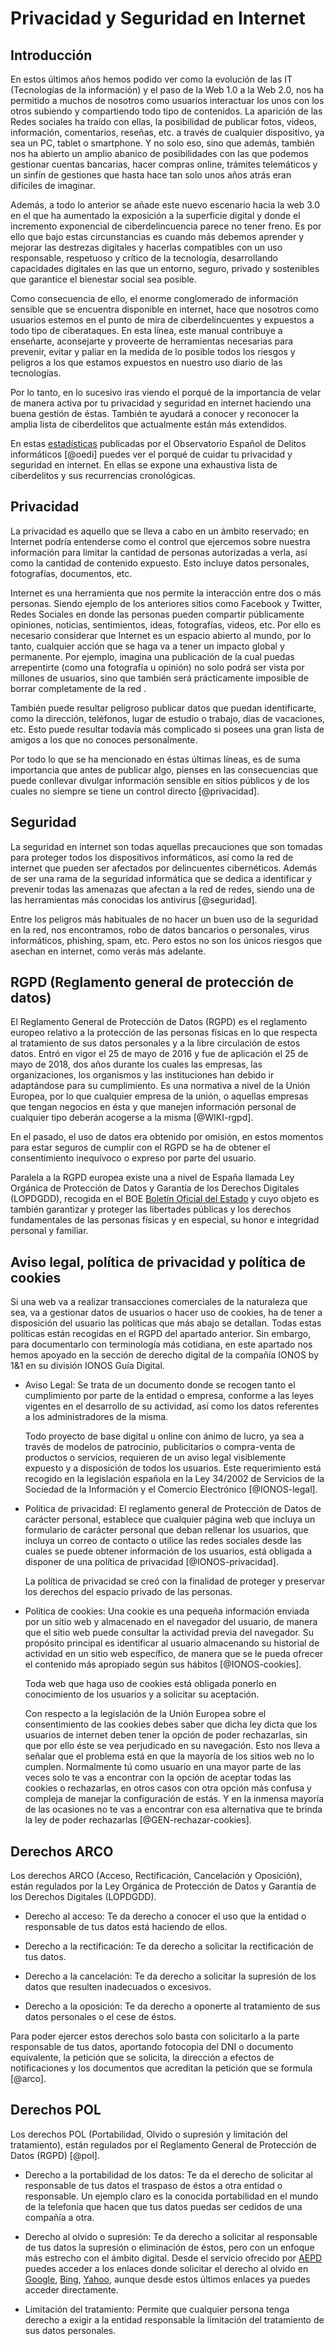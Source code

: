 # Privacidad y Seguridad en Internet 

## Introducción

En estos últimos años hemos podido ver como la evolución de las IT (Tecnologías de la información) y el paso de la Web 1.0 a la Web 2.0, nos ha permitido a muchos de nosotros como usuarios interactuar los unos con los otros subiendo y compartiendo todo tipo de contenidos. La aparición de las Redes sociales ha traído con ellas, la posibilidad de  publicar fotos, videos, información, comentarios, reseñas, etc.  a través de cualquier dispositivo, ya sea un PC, tablet o smartphone. Y no solo eso, sino que además, también nos ha abierto un amplio abanico de posibilidades con las que podemos  gestionar cuentas bancarias, hacer compras online, trámites telemáticos y un sinfín  de gestiones que hasta hace tan solo unos años atrás eran difíciles de imaginar.

Además, a todo lo anterior se añade este nuevo escenario hacia la web 3.0 en el que ha aumentado la exposición a la superficie digital y donde el incremento exponencial de ciberdelincuencia parece no tener freno. Es por ello que bajo estas circunstancias es cuando más debemos aprender y mejorar las destrezas digitales y hacerlas compatibles con un uso responsable, respetuoso y crítico de la tecnología, desarrollando capacidades digitales en las que  un entorno, seguro, privado y sostenibles que garantice el bienestar social sea posible.

Como consecuencia de ello, el enorme conglomerado de información sensible que se encuentra disponible en internet, hace que nosotros como usuarios estemos en el punto de mira de ciberdelincuentes y expuestos a todo tipo de ciberataques. En esta línea, este manual contribuye a enseñarte, aconsejarte y proveerte de herramientas necesarias para  prevenir, evitar y paliar  en la medida de lo posible todos los  riesgos y peligros a los que estamos expuestos  en nuestro uso diario de las tecnologías.

Por lo tanto, en lo sucesivo iras viendo el porqué de la importancia de velar de manera activa por tu privacidad y seguridad en internet haciendo una buena gestión de éstas. También te ayudará a conocer y reconocer la amplia lista de ciberdelitos que actualmente están más extendidos. 

En estas [estadísticas](https://oedi.es/estadisticas/) publicadas por el  Observatorio Español de Delitos informáticos [@oedi] puedes ver el porqué de cuidar tu privacidad y seguridad en internet. En ellas se expone una  exhaustiva lista de ciberdelitos  y sus recurrencias cronológicas.

## Privacidad 

La privacidad es aquello que se lleva a cabo en un ámbito reservado; en Internet podría entenderse como el  control que ejercemos sobre nuestra información  para limitar la cantidad de personas autorizadas a verla, así como la cantidad de contenido expuesto. Esto incluye datos personales, fotografías, documentos, etc. 

Internet es una herramienta que nos permite la interacción entre dos o más personas. Siendo ejemplo de los anteriores sitios como Facebook y Twitter, Redes Sociales en donde las personas pueden compartir públicamente opiniones, noticias, sentimientos, ideas, fotografías, videos, etc. Por ello es necesario considerar que Internet es un espacio abierto al mundo, por lo tanto, cualquier acción que se haga va a tener un impacto global y permanente. Por ejemplo, imagina una publicación de la cual puedas arrepentirte (como una fotografía u opinión) no solo podrá ser vista por millones de usuarios, sino que también será prácticamente imposible de borrar completamente de la red .

También puede resultar peligroso publicar datos que puedan identificarte, como la dirección, teléfonos, lugar de estudio o trabajo, días de vacaciones, etc. Esto puede resultar todavía más complicado si posees una gran lista de amigos a los que no conoces  personalmente. 

Por todo lo que se ha mencionado en éstas últimas líneas, es de suma importancia que antes de publicar algo, pienses en las consecuencias que puede conllevar divulgar información sensible en sitios públicos y de los cuales no siempre se tiene un control directo [@privacidad].

## Seguridad

La seguridad en internet son todas aquellas precauciones que son tomadas para proteger todos los dispositivos informáticos, así como la red de internet que pueden ser afectados por delincuentes cibernéticos. Además de ser una rama de la seguridad informática que se dedica a identificar y prevenir todas las amenazas que afectan a la red de redes, siendo una de las herramientas más conocidas los antivirus [@seguridad].

Entre los peligros más habituales de no hacer un buen uso de la seguridad en la red, nos encontramos, robo de datos bancarios o personales, virus informáticos, phishing, spam, etc. Pero estos no son los únicos riesgos que asechan en internet, como verás más adelante.

## RGPD (Reglamento general de protección de datos)

El Reglamento General de Protección de Datos (RGPD) es el reglamento europeo relativo a la protección de las personas físicas en lo que respecta al tratamiento de sus datos personales y a la libre circulación de estos datos. Entró en vigor el 25 de mayo de 2016 y fue de aplicación el 25 de mayo de 2018, dos años durante los cuales las empresas, las organizaciones, los organismos y las instituciones han debido ir adaptándose para su cumplimiento. Es una normativa a nivel de la Unión Europea, por lo que cualquier empresa de la unión, o aquellas empresas que tengan negocios en ésta y que manejen información personal de cualquier tipo deberán acogerse a la misma [@WIKI-rgpd].

En el pasado, el uso de datos era obtenido por omisión, en estos momentos para estar seguros de cumplir con el RGPD se ha de obtener el consentimiento inequívoco o expreso por parte del usuario.

Paralela a la RGPD europea existe una a nivel de España llamada Ley Orgánica de Protección de Datos y Garantía de los Derechos Digitales (LOPDGDD), recogida en el BOE [Boletín Oficial del Estado](https://www.boe.es/buscar/doc.php?id=BOE-A-2018-16673) y cuyo objeto es también garantizar y proteger las libertades públicas y los derechos fundamentales de las personas físicas y en especial, su honor e integridad personal y familiar.

## Aviso legal, política de privacidad y política de cookies

Si una web va a realizar transacciones comerciales de la naturaleza que sea, va a gestionar datos de usuarios o hacer uso de cookies, ha de tener a disposición del usuario las políticas que más abajo se detallan. Todas estas políticas están recogidas en el RGPD del apartado anterior. Sin embargo, para documentarlo con terminología más cotidiana, en este apartado nos hemos apoyado en la sección de derecho digital de la compañía IONOS by 1&1 en su división IONOS Guía Digital.

- Aviso Legal: Se trata de un documento donde se recogen tanto el cumplimiento por parte de la entidad o empresa, conforme a las leyes vigentes en el desarrollo de su actividad, así como los datos referentes a los administradores de la misma.

  Todo proyecto de base digital u online con ánimo de lucro, ya sea a través de modelos de patrocinio, publicitarios o compra-venta  de productos o servicios, requieren de un aviso legal visiblemente expuesto y a disposición de todos los usuarios. Este requerimiento está recogido en la legislación española en la Ley 34/2002 de Servicios de la Sociedad de la Información y el Comercio Electrónico [@IONOS-legal].

- Política de privacidad: El reglamento general de Protección de Datos de carácter personal, establece que cualquier página web que incluya un formulario de carácter personal que deban rellenar los usuarios, que incluya un correo de contacto o utilice las redes sociales desde las cuales se puede obtener información de los usuarios, está obligada a disponer de una política de privacidad [@IONOS-privacidad].

  La política de privacidad se creó con la finalidad de proteger y preservar los derechos del espacio privado de las personas. 

- Política de cookies: Una cookie es una pequeña información enviada por un sitio web y almacenado en el navegador del usuario, de manera que el sitio web puede consultar la actividad previa del navegador. Su propósito principal es identificar al usuario almacenando su historial de actividad en un sitio web específico, de manera que se le pueda ofrecer el contenido más apropiado según sus hábitos [@IONOS-cookies].

  Toda web que haga uso de cookies está obligada ponerlo en conocimiento de los usuarios y a solicitar su aceptación.
  
  Con respecto a la legislación de la Unión Europea sobre el consentimiento de las cookies debes saber que dicha ley dicta que los usuarios de internet deben tener la opción de poder rechazarlas, sin que por ello éste se vea perjudicado en su navegación. Esto nos lleva a señalar que el problema está en que la mayoría de los sitios web no lo cumplen. Normalmente tú como usuario en una mayor parte de las veces solo te vas a encontrar con  la opción de aceptar todas las cookies o rechazarlas, en otros casos con otra opción más confusa y compleja de manejar la configuración de estás. Y en la inmensa mayoría de las ocasiones no te vas a encontrar con esa alternativa que te brinda la ley de poder rechazarlas [@GEN-rechazar-cookies].
  
## Derechos ARCO

Los derechos ARCO  (Acceso, Rectificación, Cancelación y Oposición), están regulados por la Ley Orgánica de Protección de Datos y Garantía de los Derechos Digitales (LOPDGDD).

- Derecho al acceso: Te da derecho a conocer el uso que la entidad o responsable de tus datos está haciendo de ellos.

- Derecho a la rectificación: Te da derecho a solicitar la rectificación de tus datos.

- Derecho a la cancelación: Te da derecho a solicitar la supresión de los datos que resulten inadecuados o excesivos.

- Derecho a la oposición: Te da derecho a oponerte al tratamiento de sus datos personales o el cese de éstos.

Para poder ejercer estos derechos solo basta con solicitarlo a la parte responsable de tus datos, aportando fotocopia del DNI o documento equivalente, la petición que se solicita, la dirección a efectos de notificaciones y los documentos que acreditan la petición que se formula [@arco].

## Derechos POL

Los derechos POL (Portabilidad, Olvido o supresión y limitación del tratamiento), están regulados por el Reglamento General de Protección de Datos (RGPD) [@pol].

- Derecho a la portabilidad de los datos: Te da el derecho de solicitar al responsable de tus datos el traspaso de éstos a otra entidad o responsable. Un ejemplo claro es la conocida portabilidad en el mundo de la telefonía que hacen que tus datos puedas ser cedidos de una compañía a otra.

- Derecho al olvido o supresión: Te da derecho a solicitar al responsable de tus datos la supresión o eliminación de éstos, pero con un enfoque más estrecho con el ámbito digital. Desde el servicio ofrecido por [AEPD](https://www.aepd.es/es/areas-de-actuacion/internet-y-redes-sociales/derecho-al-olvido) puedes acceder a los enlaces donde solicitar el derecho al olvido en [Google](https://www.google.com/webmasters/tools/legal-removal-request?complaint_type=rtbf&visit_id=637490694757326412-3626204680&hl=es&rd=1), [Bing](https://www.bing.com/webmaster/tools/eu-privacy-request), [Yahoo](https://es.ayuda.yahoo.com/kb/Solicitud-para-bloquear-resultados-de-b%C3%BAsqueda-en-Yahoo-Search-Recursos-para-Residentes-Europeos-sln28252.html?guccounter=1&guce_referrer=aHR0cHM6Ly93d3cuYWVwZC5lcy8&guce_referrer_sig=AQAAAIRquvv_VPnIiAOniwOvZi_iVodzBg6yn2C0sGApxESxJWBR6RMqeNq89qO01lmI0UdIKSr3ivLxST8cTDrgIMQRF9FIda60jZQ16f8q85f-eqLvvviA02B_fephtV40QIGV7aQ8Uw0M7f_poDUONOrmeKQzbahKvnuKZCoBDBFQ), aunque desde estos últimos enlaces ya puedes acceder directamente.

- Limitación del tratamiento: Permite que cualquier persona tenga derecho a exigir a la entidad responsable la limitación del tratamiento de sus datos personales.
